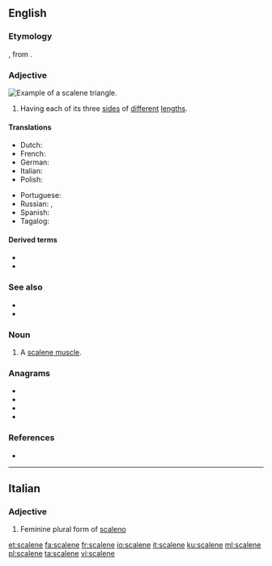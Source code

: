 ==English==

===Etymology===
{{bor|en|LL.|scalēnus}}, from {{der|en|grc|σκᾰληνός||uneven, unequal, scalene}}.

===Adjective===
[[Image:Triangle.Scalene.svg|thumb|right|Example of a scalene triangle.]]
{{en-adj}}

# {{lb|en|geometry|of a triangle}} Having each of its three [[side]]s of [[different]] [[length]]s.

====Translations====
{{trans-top|sides of different lengths}}
* Dutch: {{t|nl|ongelijkzijdig}}
* French: {{t+|fr|scalène}}
* German: {{t|de|ungleichseitig}}
* Italian: {{t+|it|scaleno}}
* Polish: {{t|pl|różnoboczny|m}}
{{trans-mid}}
* Portuguese: {{t|pt|escaleno|m}}
* Russian: {{t+|ru|неравносторо́нний|m}}, {{t+|ru|разносторо́нний|m}}
* Spanish: {{t|es|escaleno}}
* Tagalog: {{t|tl|tagibang}}
{{trans-bottom}}

====Derived terms====
* {{l|en|scalene muscle}}
* {{l|en|scalenectomy}}

===See also===
* {{l|en|equilateral}}
* {{l|en|isosceles}}

===Noun===
{{en-noun}}

# A [[scalene muscle]].

===Anagrams===
* {{l|en|cleanse}}
* {{l|en|elances}}
* {{l|en|enlaces}}
* {{l|en|enscale}}

===References===
* {{R:OED Online|title=scalene|code=171758|part of speech=adj. and n|date=April 2016}}

----

==Italian==

===Adjective===
{{head|it|adjective form}}

# Feminine plural form of [[scaleno]]

[[et:scalene]]
[[fa:scalene]]
[[fr:scalene]]
[[io:scalene]]
[[it:scalene]]
[[ku:scalene]]
[[ml:scalene]]
[[pl:scalene]]
[[ta:scalene]]
[[vi:scalene]]